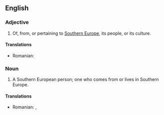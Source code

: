 ==English==

===Adjective===
{{en-adj|pos=[[Southern]] [[European]]|-}}

# Of, from, or pertaining to [[Southern Europe]], its people, or its culture.

====Translations====
{{trans-top|Southern European}}
* Romanian: {{t|ro|sud-european}}
{{trans-mid}}
{{trans-bottom}}

===Noun===
{{en-noun|sg=[[Southern]] [[European]]}}

# A Southern European person; one who comes from or lives in Southern Europe.

====Translations====
{{trans-top|Southern European person}}
* Romanian: {{t|ro|sud-european|m}}, {{t|ro|sud-europeană|f}}
{{trans-mid}}
{{trans-bottom}}